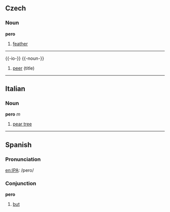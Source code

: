 ==Czech==
===Noun===
'''pero'''
#[[feather]]

----

{{-io-}}
{{-noun-}}
# [[peer]] (title)

----

==Italian==
===Noun===
'''pero''' ''m''

#[[pear tree]]

----
==Spanish==
===Pronunciation===
[[en:IPA]]: /pero/

===Conjunction===
'''pero'''

#[[but]]